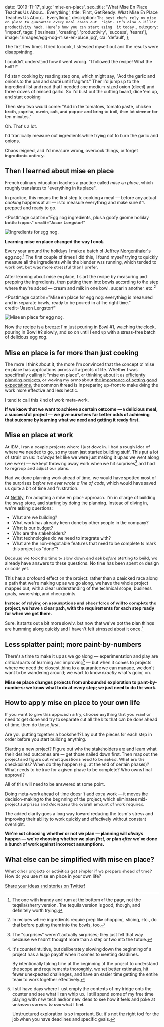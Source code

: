   date: '2019-11-17',
  slug: 'mise-en-place',
  seo_title: 'What Mise En Place Teaches Us About... Everything',
  title: 'First, Get Ready: What Mise En Place Teaches Us About... Everything',
  description: `
    The best chefs rely on mise en place to guarantee every meal comes out 
    right. It’s also a killer productivity hack. Here’s how you can start using 
    it today.
  `,
  category: 'impact',
  tags: ['business', 'creating', 'productivity', 'success', 'teams'],
  image: './images/egg-nog-mise-en-place.jpg',
  cta: 'default',
};

The first few times I tried to cook, I stressed myself out and the results were disappointing.

I couldn't understand how it went wrong. "I followed the recipe! What the hell?!"

I'd start cooking by reading step one, which might say, "Add the garlic and onions to the pan and sauté until fragrant." Then I'd jump up to the ingredient list and read that I needed one medium-sized onion (diced) and three cloves of minced garlic. So I'd bust out the cutting board, dice 'em up, and start cooking.

Then step two would come: "Add in the tomatoes, tomato paste, chicken broth, paprika, cumin, salt, and pepper and bring to boil, then let simmer for ten minutes."

Oh. That's a lot.

I'd frantically measure out ingredients while trying not to burn the garlic and onions.

Chaos reigned, and I'd measure wrong, overcook things, or forget ingredients entirely.

## Then I learned about mise en place

French culinary education teaches a practice called _mise en place_, which roughly translates to "everything in its place".

In practice, this means the first step to cooking a meal — before any actual _cooking_ happens at all — is to measure everything and make sure it's prepped and ready to go.

<PostImage
  caption="Egg nog ingredients, plus a goofy gnome holiday bottle topper."
  credit="Jason Lengstorf"
>


![Ingredients for egg nog.](./images/egg-nog-ingredients.jpg)

</PostImage>


**Learning mise en place changed the way I cook.**

Every year around the holidays I make a batch of [Jeffrey Morgenthaler's egg nog](https://www.jeffreymorgenthaler.com/egg-nog/).[^not-tequila] The first couple of times I did this, I found myself trying to quickly measure all the ingredients while the blender was running, which tended to work out, but was more stressful than I prefer.

[^not-tequila]: The one with brandy and rum at the bottom of the page, not the tequila/sherry version. The tequila version is good, though, and definitely worth trying.

After learning about mise en place, I start the recipe by measuring and prepping the ingredients, then putting them into bowls according to the step where they're added — cream and milk in one bowl, sugar in another, etc.[^chop]

[^chop]: In recipes where ingredients require prep like chopping, slicing, etc., do that before putting them into the bowls, too.

<PostImage
  caption="Mise en place for egg nog: everything is measured and in separate bowls, ready to be poured in at the right time."
  credit="Jason Lengstorf"
>


![Mise en place for egg nog.](./images/egg-nog-mise-en-place.jpg)

</PostImage>


Now the recipe is a breeze: I'm just pouring in Bowl #1, watching the clock, pouring in Bowl #2 slowly, and so on until I end up with a stress-free batch of delicious egg nog.

## Mise en place is for more than just cooking

The more I think about it, the more I'm convinced that the concept of mise en place has applications across all aspects of life. Whether I was specifically calling it "mise en place", or thinking about it as [efficiently planning projects](https://lengstorf.com/effective-project-planning), or waving my arms about [the importance of setting good expectations](/setting-expectations), the common thread is in preparing up-front to make doing the work more effective and less hectic.

I tend to call this kind of work [meta-work](/yak-shaving).

**If we know that we want to achieve a certain outcome — a delicious meal, a successful project — we give ourselves far better odds of achieving that outcome by learning what we need and getting it ready first.**

## Mise en place at work

At IBM, I ran a couple projects where I just dove in. I had a rough idea of where we needed to go, so my team just started building stuff. This put a lot of strain on us: it _always_ felt like we were just making it up as we went along (we were) — we kept throwing away work when we hit surprises[^unsurprising] and had to regroup and adjust our plans.

[^unsurprising]: The "surprises" weren't actually surprises; they just felt that way because we hadn't thought more than a step or two into the future.

Had we done planning work ahead of time, we would have spotted most of the surprises _before we ever wrote a line of code_, which would have saved us quite a bit of time and frustration.

At [Netlify](https://netlify.com/?utm_source=lengstorf-com&utm_medium=mise-en-place-jl&utm_campaign=devex), I'm adopting a mise en place approach. I'm in charge of building the swag store, and starting by doing the planning. Instead of diving in, we're asking questions:

- What are we building?
- What work has already been done by other people in the company?
- What is our budget?
- Who are the stakeholders?
- What technologies do we need to integrate with?
- What are the non-negotiable features that need to be complete to mark this project as "done"?

Because we took the time to slow down and ask _before_ starting to build, we already have answers to these questions. No time has been spent on design or code yet.

This has a profound effect on the project: rather than a panicked race along a path that we're making up as we go along, we have the whole project mapped out, with a clear understanding of the technical scope, business goals, ownership, and checkpoints.

**Instead of relying on assumptions and sheer force of will to complete the project, we have a clear path, with the requirements for each step ready for when we get there.**

Sure, it starts out a bit more slowly, but now that we've got the plan things are humming along quickly and I haven't felt stressed about it once.[^time]

[^time]:
    It's counterintuitive, but deliberately slowing down the beginning of a project has a _huge_ payoff when it comes to meeting deadlines.

    By intentionally taking time at the beginning of the project to understand the scope and requirements thoroughly, we set better estimates, hit fewer unexpected challenges, and have an easier time getting the entire team to work together effectively.

## Less splatter paint; more paint-by-numbers

There's a time to make it up as we go along — experimentation and play are critical parts of learning and improving[^experiment] — but when it comes to projects where we need the closest thing to a guarantee we can manage, we don't want to be wandering around; we want to know _exactly_ what's going on.

[^experiment]:
    I still have days where I just empty the contents of my fridge onto the counter and see what I can whip up. I still spend some of my free time playing with new tech and/or new ideas to see how it feels and poke at unknown corners to see what I find.

    Unstructured exploration is _so_ important. But it's not the right tool for the job when you have deadlines and specific goals.

**Mise en place changes projects from unbounded exploration to paint-by-numbers: we know what to do at every step; we just need to do the work.**

## How to apply mise en place to your own life

If you want to give this approach a try, choose anything that you want or need to get done and try to separate out all the bits that can be done ahead of time, then do those _first_.

Are you putting together a bookshelf? Lay out the pieces for each step in order before you start building anything.

Starting a new project? Figure out who the stakeholders are and learn what their desired outcomes are — get those nailed down first. Then map out the project and figure out what questions need to be asked. What are the checkpoints? When do they happen (e.g. at the end of certain phases)? What needs to be true for a given phase to be complete? Who owns final approval?

All of this will need to be answered at some point.

Doing meta-work ahead of time doesn't add extra work — it moves the decision-making to the beginning of the project, which eliminates mid-project surprises and _decreases_ the overall amount of work required.

The added clarity goes a long way toward reducing the team's stress and improving their ability to work quickly and effectively without constant oversight.

**We're not choosing whether or not we plan — planning will _always_ happen — we're choosing whether we plan _first_, or plan _after_ we've done a bunch of work against incorrect assumptions.**

## What else can be simplified with mise en place?

What other projects or activities get simpler if we prepare ahead of time? How do you use mise en place in your own life?

[Share your ideas and stories on Twitter!](https://twitter.com/intent/tweet?text=First,%20Get%20Ready:%20What%20mise%20en%20place%20can%20teach%20us%20about...%20everything&via=jlengstorf&url=https://lengstorf.com/mise-en-place/)
